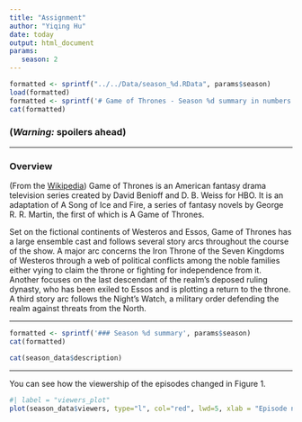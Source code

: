 ```yaml
---
title: "Assignment"
author: "Yiqing Hu"
date: today
output: html_document
params:
   season: 2
---
```


```r
formatted <- sprintf("../../Data/season_%d.RData", params$season)
load(formatted)
formatted <- sprintf('# Game of Thrones - Season %d summary in numbers', params$season)
cat(formatted)
```


### __(*Warning:* spoilers ahead)__

***

### Overview

(From the [Wikipedia](https://en.wikipedia.org/wiki/Game_of_Thrones#Premise)) Game of Thrones is an American fantasy drama television series created by David Benioff and D. B. Weiss for HBO. It is an adaptation of A Song of Ice and Fire, a series of fantasy novels by George R. R. Martin, the first of which is A Game of Thrones.

Set on the fictional continents of Westeros and Essos, Game of Thrones has a large ensemble cast and follows several story arcs throughout the course of the show. A major arc concerns the Iron Throne of the Seven Kingdoms of Westeros through a web of political conflicts among the noble families either vying to claim the throne or fighting for independence from it. Another focuses on the last descendant of the realm's deposed ruling dynasty, who has been exiled to Essos and is plotting a return to the throne. A third story arc follows the Night's Watch, a military order defending the realm against threats from the North.

***
```r
formatted <- sprintf('### Season %d summary', params$season)
cat(formatted)
```

```r
cat(season_data$description)
```

***

You can see how the viewership of the episodes changed in Figure 1.

```r
#| label = "viewers_plot"
plot(season_data$viewers, type="l", col="red", lwd=5, xlab = "Episode number", ylab = "1st day TV viewers in the US (millions)")
```


